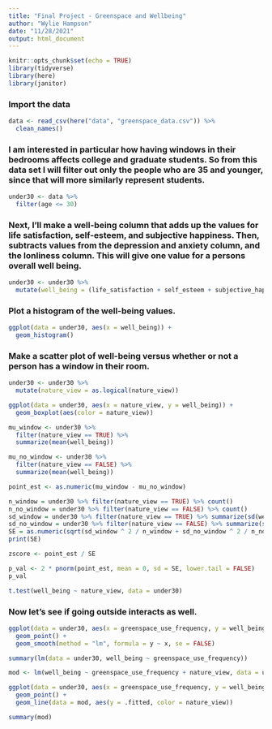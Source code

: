 ```yaml
---
title: "Final Project - Greenspace and Wellbeing"
author: "Wylie Hampson"
date: "11/28/2021"
output: html_document
---
```


```r
knitr::opts_chunk$set(echo = TRUE)
library(tidyverse)
library(here)
library(janitor)
```

### Import the data

```r
data <- read_csv(here("data", "greenspace_data.csv")) %>% 
  clean_names()
```

### I am interested in particular how having windows in their bedrooms affects college and graduate students. So from this data set I will filter out only the people who are 35 and younger, since that will more similarly represent students.

```r
under30 <- data %>% 
  filter(age <= 30)
```

### Next, I'll make a well-being column that adds up the values for life satisfaction, self-esteem, and subjective happiness. Then, subtracts values from the depression and anxiety column, and the lonliness column. This will give one value for a persons overall well being.

```r
under30 <- under30 %>% 
  mutate(well_being = (life_satisfaction + self_esteem + subjective_happiness) - (depression_and_anxiety + loneliness))
```

### Plot a histogram of the well-being values.

```r
ggplot(data = under30, aes(x = well_being)) +
  geom_histogram()
```

### Make a scatter plot of well-being versus whether or not a person has a window in their room.

```r
under30 <- under30 %>% 
  mutate(nature_view = as.logical(nature_view))

ggplot(data = under30, aes(x = nature_view, y = well_being)) +
  geom_boxplot(aes(color = nature_view))
```

```r
mu_window <- under30 %>% 
  filter(nature_view == TRUE) %>% 
  summarize(mean(well_being))

mu_no_window <- under30 %>% 
  filter(nature_view == FALSE) %>% 
  summarize(mean(well_being))

point_est <- as.numeric(mu_window - mu_no_window)
```


```r
n_window = under30 %>% filter(nature_view == TRUE) %>% count()
n_no_window = under30 %>% filter(nature_view == FALSE) %>% count()
sd_window = under30 %>% filter(nature_view == TRUE) %>% summarize(sd(well_being, na.rm = TRUE))
sd_no_window = under30 %>% filter(nature_view == FALSE) %>% summarize(sd(well_being, na.rm = TRUE))
SE = as.numeric(sqrt(sd_window ^ 2 / n_window + sd_no_window ^ 2 / n_no_window))
print(SE)

```

```r
zscore <- point_est / SE

p_val <- 2 * pnorm(point_est, mean = 0, sd = SE, lower.tail = FALSE)
p_val
```

```r
t.test(well_being ~ nature_view, data = under30)
```

### Now let's see if going outside interacts as well.

```r
ggplot(data = under30, aes(x = greenspace_use_frequency, y = well_being)) +
  geom_point() +
  geom_smooth(method = "lm", formula = y ~ x, se = FALSE)

summary(lm(data = under30, well_being ~ greenspace_use_frequency))
```
```r
mod <- lm(well_being ~ greenspace_use_frequency + nature_view, data = under30)
```

```r
ggplot(data = under30, aes(x = greenspace_use_frequency, y = well_being, color = nature_view)) +
  geom_point() +
  geom_line(data = mod, aes(y = .fitted, color = nature_view))

summary(mod)
```





